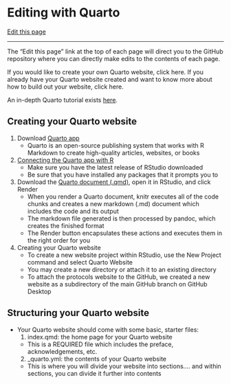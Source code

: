 # Editing with Quarto

[Edit this page](https://github.com/DrK-Lo/lotterhoslabprotocols/edit/main/code_quarto.qmd)

------------------------------------------------------------------------

The "Edit this page" link at the top of each page will direct you to the GitHub repository where you can directly make edits to the contents of each page.

If you would like to create your own Quarto website, click here. 
If you already have your Quarto website created and want to know more about how to build out your website, click here.

An in-depth Quarto tutorial exists [here](https://quarto.org/docs/websites/).

## Creating your Quarto website
1.  Download [Quarto app](https://quarto.org/docs/download/)
     - Quarto is an open-source publishing system that works with R Markdown to create high-quality articles, websites, or books
2.  [Connecting the Quarto app with R](https://quarto.org/docs/get-started/hello/rstudio.html) 
     - Make sure you have the latest release of RStudio downloaded 
     - Be sure that you have installed any packages that it prompts you to
3.  Download the [Quarto document (.qmd)](https://quarto.org/docs/get-started/hello/rstudio/_hello.qmd), open it in RStudio, and click Render 
     - When you render a Quarto document, knitr executes all of the code chunks and creates a new markdown (.md) document which includes the code and its output
     - The markdown file generated is then processed by pandoc, which creates the finished format
     - The Render button encapsulates these actions and executes them in the right order for you
4.  Creating your Quarto website
     - To create a new website project within RStudio, use the New Project command and select Quarto Website
     - You may create a new directory or attach it to an existing directory
     - To attach the protocols website to the GitHub, we created a new website as a subdirectory of the main GitHub branch on GitHub Desktop

## Structuring your Quarto website
-   Your Quarto website should come with some basic, starter files: 
    1.  index.qmd: the home page for your Quarto website
      -   This is a REQUIRED file which includes the preface, acknowledgements, etc.
    2.  _quarto.yml: the contents of your Quarto website 
      -   This is where you will divide your website into sections.... and within sections, you can divide it further into contents

